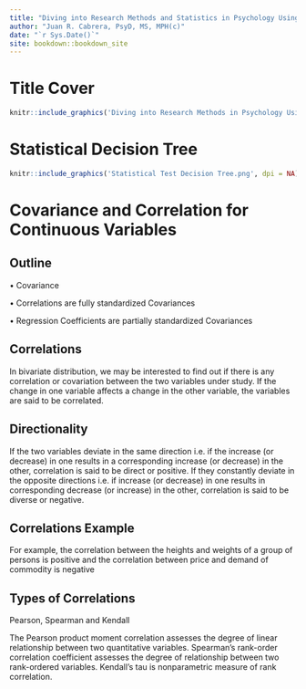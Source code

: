 ```yaml
--- 
title: "Diving into Research Methods and Statistics in Psychology Using R"
author: "Juan R. Cabrera, PsyD, MS, MPH(c)"
date: "`r Sys.Date()`"
site: bookdown::bookdown_site
---
```

# Title Cover {-}
```r
knitr::include_graphics('Diving into Research Methods in Psychology Using R Cover.jpg', auto_pdf = TRUE)
```

# Statistical Decision Tree {-}
```r
knitr::include_graphics('Statistical Test Decision Tree.png', dpi = NA)
```


# Covariance and Correlation for Continuous Variables
## Outline
•	Covariance

•	Correlations are fully standardized Covariances

•	Regression Coefficients are partially standardized Covariances


## Correlations
In bivariate distribution, we may be interested to find out if there is any correlation or covariation between the two variables under study. If the change in one variable affects a change in the other variable, the variables are said to be correlated.

## Directionality 
If the two variables deviate in the same direction i.e. if the increase (or decrease) in one results in a corresponding increase (or decrease) in the other, correlation is said to be direct or positive.
If they constantly deviate in the opposite directions i.e. if increase (or decrease) in one results in corresponding decrease (or increase) in the other, correlation is said to be diverse or negative.

## Correlations Example
For example, the correlation between the heights and weights of a group of persons is positive and the correlation between price and demand of commodity is negative

## Types of Correlations
Pearson, Spearman and Kendall

The Pearson product moment correlation assesses the degree of linear relationship between two quantitative variables.
Spearman’s rank-order correlation coefficient assesses the degree of relationship between two rank-ordered variables.
Kendall’s tau is nonparametric measure of rank correlation.